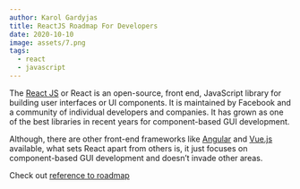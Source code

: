 ```yaml
---
author: Karol Gardyjas
title: ReactJS Roadmap For Developers
date: 2020-10-10
image: assets/7.png
tags:
  - react
  - javascript
---
```

<!--StartFragment-->

The [React JS](https://reactjs.org/) or React is an open-source, front end, JavaScript library for building user interfaces or UI components. It is maintained by Facebook and a community of individual developers and companies. It has grown as one of the best libraries in recent years for component-based GUI development.

Although, there are other front-end frameworks like [Angular](https://angular.io/) and [Vue.js](https://vuejs.org/) available, what sets React apart from others is, it just focuses on component-based GUI development and doesn’t invade other areas.

Check out [reference to roadmap](https://github.com/adam-golab/react-developer-roadmap/blob/master/roadmap.png)

<!--EndFragment-->